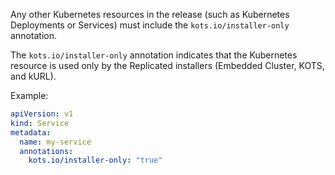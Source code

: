 Any other Kubernetes resources in the release (such as Kubernetes Deployments or Services) must include the `kots.io/installer-only` annotation.

The `kots.io/installer-only` annotation indicates that the Kubernetes resource is used only by the Replicated installers (Embedded Cluster, KOTS, and kURL).

Example:
```yaml
apiVersion: v1
kind: Service
metadata:
  name: my-service
  annotations:
    kots.io/installer-only: "true"
```